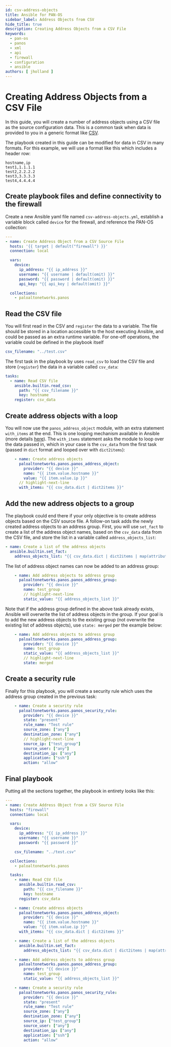 ```yaml
---
id: csv-address-objects
title: Ansible for PAN-OS
sidebar_label: Address Objects from CSV
hide_title: true
description: Creating Address Objects from a CSV File
keywords:
  - pan-os
  - panos
  - xml
  - api
  - firewall
  - configuration
  - ansible
authors: [ jholland ]
---
```



# Creating Address Objects from a CSV File

In this guide, you will create a number of address objects using a CSV file as the source configuration data. This is a common task when data is provided to you in a generic format like [CSV](https://en.wikipedia.org/wiki/Comma-separated_values).

The playbook created in this guide can be modified for data in CSV in many formats. For this example, we will use a format like this which includes a header row:

```csv
hostname,ip
test1,1.1.1.1
test2,2.2.2.2
test3,3.3.3.3
test4,4.4.4.4
```

<Assumptions />

<LabGuidance />

## Create playbook files and define connectivity to the firewall

Create a new Ansible yaml file named `csv-address-objects.yml`, establish a variable block called `device` for the firewall, and reference the PAN-OS collection:

```yaml
---
- name: Create Address Object from a CSV Source File
  hosts: '{{ target | default("firewall") }}'
  connection: local

  vars:
    device:
      ip_address: "{{ ip_address }}"
      username: "{{ username | default(omit) }}"
      password: "{{ password | default(omit) }}"
      api_key: "{{ api_key | default(omit) }}"

  collections:
    - paloaltonetworks.panos
```

## Read the CSV file

You will first read in the CSV and `register` the data to a variable. The file should be stored in a location accessible to the host executing Ansible, and could be passed as an extra runtime variable. For one-off operations, the variable could be defined in the playbook itself

```yaml
csv_filename: "../test.csv"
```

The first task in the playbook by uses `read_csv` to load the CSV file and store (`register`) the data in a variable called `csv_data`:

```yaml
tasks:
  - name: Read CSV file
    ansible.builtin.read_csv:
      path: "{{ csv_filename }}"
      key: hostname
    register: csv_data
```

## Create address objects with a loop

You will now use the `panos_address_object` module, with an extra statement `with_items` at the end. This is one looping mechanism available in Ansible (more details [here](https://docs.ansible.com/ansible/latest/user_guide/playbooks_loops.html)). The `with_items` statement asks the module to loop over the data passed in, which in your case is the `csv_data` from the first task (passed in `dict` format and looped over with `dict2items`):

```yaml
    - name: Create address objects
      paloaltonetworks.panos.panos_address_object:
        provider: "{{ device }}"
        name: "{{ item.value.hostname }}"
        value: "{{ item.value.ip }}"
      // highlight-next-line
      with_items: "{{ csv_data.dict | dict2items }}"
```

## Add the new address objects to a group

The playbook could end there if your only objective is to create address objects based on the CSV source file. A follow-on task adds the newly created address objects to an address group. First, you will use `set_fact` to create a list of the address object names, based on the `csv_data` data from the CSV file, and store the list in a variable called `address_objects_list`:

```yaml
- name: Create a list of the address objects
  ansible.builtin.set_fact:
    address_objects_list: "{{ csv_data.dict | dict2items | map(attribute='key') | list }}"
```

The list of address object names can now be added to an address group:

```yaml
    - name: Add address objects to address group
      paloaltonetworks.panos.panos_address_group:
        provider: "{{ device }}"
        name: test_group
        // highlight-next-line
        static_value: "{{ address_objects_list }}"
```

Note that if the address group defined in the above task already exists, Ansible will overwrite the list of address objects in the group. If your goal is to add the new address objects to the existing group (not overwrite the existing list of address objects), use `state: merged` per the example below:

```yaml
    - name: Add address objects to address group
      paloaltonetworks.panos.panos_address_group:
        provider: "{{ device }}"
        name: test_group
        static_value: "{{ address_objects_list }}"
        // highlight-next-line
        state: merged
```

## Create a security rule

Finally for this playbook, you will create a security rule which uses the address group created in the previous task:

```yaml
    - name: Create a security rule
      paloaltonetworks.panos.panos_security_rule:
        provider: "{{ device }}"
        state: "present"
        rule_name: "Test rule"
        source_zone: ["any"]
        destination_zone: ["any"]
        // highlight-next-line
        source_ip: ["test_group"]
        source_user: ["any"]
        destination_ip: ["any"]
        application: ["ssh"]
        action: "allow"
```

## Final playbook

Putting all the sections together, the playbook in entirety looks like this:

```yaml
---
- name: Create Address Object from a CSV Source File
  hosts: "firewall"
  connection: local

  vars:
    device:
      ip_address: "{{ ip_address }}"
      username: "{{ username }}"
      password: "{{ password }}"

    csv_filename: "../test.csv"

  collections:
    - paloaltonetworks.panos

  tasks:
    - name: Read CSV file
      ansible.builtin.read_csv:
        path: "{{ csv_filename }}"
        key: hostname
      register: csv_data

    - name: Create address objects
      paloaltonetworks.panos.panos_address_object:
        provider: "{{ device }}"
        name: "{{ item.value.hostname }}"
        value: "{{ item.value.ip }}"
      with_items: "{{ csv_data.dict | dict2items }}"

    - name: Create a list of the address objects
      ansible.builtin.set_fact:
        address_objects_list: "{{ csv_data.dict | dict2items | map(attribute='key') | list }}"

    - name: Add address objects to address group
      paloaltonetworks.panos.panos_address_group:
        provider: "{{ device }}"
        name: test_group
        static_value: "{{ address_objects_list }}"

    - name: Create a security rule
      paloaltonetworks.panos.panos_security_rule:
        provider: "{{ device }}"
        state: "present"
        rule_name: "Test rule"
        source_zone: ["any"]
        destination_zone: ["any"]
        source_ip: ["test_group"]
        source_user: ["any"]
        destination_ip: ["any"]
        application: ["ssh"]
        action: "allow"
```
